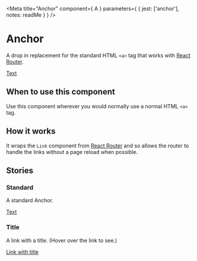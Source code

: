 
<Meta
  title="Anchor"
  component={ A }
  parameters={ {
    jest: ['anchor'],
    notes: readMe
  } }
/>

# Anchor

A drop in replacement for the standard HTML `<a>` tag that works with [React Router].

<Preview withToolbar>
  <Story name="Anchor">
    <A href="#">Text</A>
  </Story>
</Preview>

<Props of={A} />


## When to use this component

Use this component wherever you would normally use a normal HTML `<a>` tag.


## How it works

It wraps the `Link` component from [React Router] and so allows the router to handle the links without a page reload when possible.


## Stories
### Standard

A standard Anchor.

<Preview>
  <Story name="Standard">
    <A href="#">Text</A>
  </Story>
</Preview>

### Title

A link with a title. (Hover over the link to see.)

<Preview>
  <Story name="With title">
    <A href="#" title="Hello">Link with title</A>
  </Story>
</Preview>


[React Router]: https://reacttraining.com/react-router/